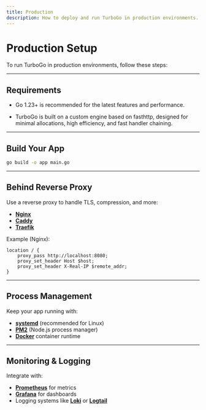 ```yaml
---
title: Production
description: How to deploy and run TurboGo in production environments.
---
```


#  Production Setup

To run TurboGo in production environments, follow these steps:

---

##  Requirements

- Go 1.23+ is recommended for the latest features and performance.

- TurboGo is built on a custom engine based on fasthttp, designed for minimal allocations, high efficiency, and fast handler chaining.

---

##  Build Your App

```bash
go build -o app main.go
```

---

##  Behind Reverse Proxy

Use a reverse proxy to handle TLS, compression, and more:

- [**Nginx**](https://nginx.org/)
- [**Caddy**](https://caddyserver.com/)
- [**Traefik**](https://traefik.io/)

Example (Nginx):

```nginx
location / {
    proxy_pass http://localhost:8080;
    proxy_set_header Host $host;
    proxy_set_header X-Real-IP $remote_addr;
}
```

---

##  Process Management

Keep your app running with:

- [**systemd**](https://www.freedesktop.org/wiki/Software/systemd/) (recommended for Linux)
- [**PM2**](https://pm2.keymetrics.io/) (Node.js process manager)
- [**Docker**](https://www.docker.com/) container runtime

---

##  Monitoring & Logging

Integrate with:

- [**Prometheus**](https://prometheus.io/) for metrics
- [**Grafana**](https://grafana.com/) for dashboards
- Logging systems like [**Loki**](https://grafana.com/oss/loki/) or [**Logtail**](https://logtail.com/)
